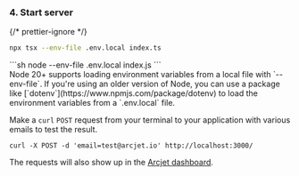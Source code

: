
### 4. Start server

{/* prettier-ignore */}
<SelectableContent client:load syncKey="language" frameworkSwitcher>
  <Fragment slot="TS">
  ```sh
  npx tsx --env-file .env.local index.ts
  ```
  </Fragment>
  <Fragment slot="JS">
  ```sh
  node --env-file .env.local index.js
  ```
  </Fragment>
</SelectableContent>

<Aside type="note" title="env files">
  Node 20+ supports loading environment variables from a local file with
  `--env-file`. If you're using an older version of Node, you can use a package
  like [`dotenv`](https://www.npmjs.com/package/dotenv) to load the environment
  variables from a `.env.local` file.
</Aside>

Make a `curl` `POST` request from your terminal to your application with various
emails to test the result.

```shell
curl -X POST -d 'email=test@arcjet.io' http://localhost:3000/
```

The requests will also show up in the [Arcjet
dashboard](https://app.arcjet.com).
